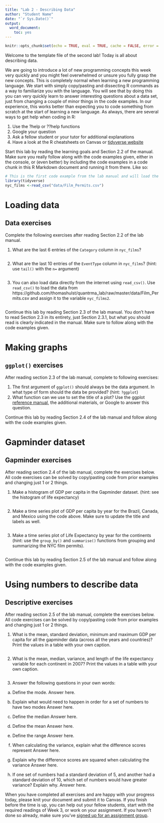 ```yaml
---
title: "Lab 2 - Describing Data"
author: "Student Name"
date: "`r Sys.Date()`"
output:
  word_document:
    toc: yes
---
```


```r
knitr::opts_chunk$set(echo = TRUE, eval = TRUE, cache = FALSE, error = TRUE, message = FALSE, warning = TRUE, tidy = TRUE)
```

Welcome to the template file of the second lab! Today is all about describing data.

We are going to introduce a lot of new programming concepts this week very quickly and you might feel overwhelmed or unsure you fully grasp the new concepts. This is completely normal when learning a new programming language. We start with simply copy/pasting and dissecting R commands as a way to familiarize you with the language. You will see that by doing this you can very quickly learn to answer interesting questions about a data set, just from changing a couple of minor things in the code examples. In our experience, this works better than expecting you to code something from scratch at the start of learning a new language. As always, there are several ways to get help when coding in R:

1. Use the ?help or ??help functions
2. Google your question
3. Ask a fellow student or your tutor for additional explanations
4. Have a look at the R cheatsheets on Canvas or [tidyverse website](https://www.tidyverse.org)

Start this lab by reading the learning goals and Section 2.2 of the manual. Make sure you really follow along with the code examples given, either in the console, or (even better) by including the code examples in a code chunk in this R Markdown document and running it from there. Like so:

```r
# This is the first code example from the lab manual and will load the Film_Permits.csv file into R
library(tidyverse)
nyc_films <-read_csv("data/Film_Permits.csv")
```

# Loading data 

## Data exercises
Complete the following exercises after reading Section 2.2 of the lab manual. 

1. What are the last 6 entries of the `Category` column in `nyc_films`? 
```r

```

2. What are the last 10 entries of the `EventType` column in `nyc_films`? (hint: use `tail()` with the `n=` argument)
```r

```

3. You can also load data directly from the internet using `read_csv()`. Use `read_csv()` to load the data from https://github.com/thomashulst/quantrma_lab/raw/master/data/Film_Permits.csv and assign it to the variable `nyc_films2`.
```r

```

Continue this lab by reading Section 2.3 of the lab manual. You don't have to read Section 2.3 in its entirety, just Section 2.3.1, but what you should read is clearly indicated in the manual. Make sure to follow along with the code examples given. 

# Making graphs

## `ggplot()` exercises
After reading section 2.3 of the lab manual, complete to following exercises:

1. The first argument of `ggplot()` should always be the data argument. In what type of form should the data be provided? (hint: `?ggplot`)
2. What function can we use to set the title of a plot? Use the ggplot [reference manual](https://ggplot2.tidyverse.org/reference/index.html), the additional materials, or Google to answer this question.

Continue this lab by reading Section 2.4 of the lab manual and follow along with the code examples given.

# Gapminder dataset

## Gapminder exercises
After reading section 2.4 of the lab manual, complete the exercises below. All code exercises can be solved by copy/pasting code from prior examples and changing just 1 or 2 things.  

1. Make a histogram of GDP per capita in the Gapminder dataset. (hint: see the histogram of life expectancy)
```r


```

2. Make a time series plot of GDP per capita by year for the Brazil, Canada, and Mexico using the code above. Make sure to update the title and labels as well.
```r


```

3. Make a time series plot of Life Expectancy by year for the continents (hint: use the `group_by()` and `summarise()` functions from grouping and summarizing the NYC film permits).
```r


```

Continue this lab by reading Section 2.5 of the lab manual and follow along with the code examples given.

# Using numbers to describe data

## Descriptive exercises
After reading section 2.5 of the lab manual, complete the exercises below. All code exercises can be solved by copy/pasting code from prior examples and changing just 1 or 2 things.  

1. What is the mean, standard deviation, minimum and maximum GDP per capita for all the gapminder data (across all the years and countries)? Print the values in a table with your own caption.
```r

```

2. What is the mean, median, variance, and length of the life expectancy variable for each continent in 2007? Print the values in a table with your own caption.
```r

```

3. Answer the following questions in your own words:

a. Define the mode.
Answer here.

b. Explain what would need to happen in order for a set of numbers to have two modes
Answer here.
  
c. Define the median 
Answer here.
  
d. Define the mean 
Answer here.
  
e. Define the range
Answer here.
  
f. When calculating the variance, explain what the difference scores represent
Answer here.
  
g. Explain why the difference scores are squared when calculating the variance
Answer here.
  
h. If one set of numbers had a standard deviation of 5, and another had a standard deviation of 10, which set of numbers would have greater variance? Explain why.
Answer here.

When you have completed all exercises and are happy with your progress today, please knit your document and submit it to Canvas. If you finish before the time is up, you can help out your fellow students, start with the required readings of Week 3, or work on your assignment. If you haven't done so already, make sure you've [signed up for an assignment group](https://canvas.eur.nl/courses/31825/assignments/118509).
